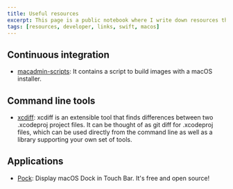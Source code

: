 ```yaml
---
title: Useful resources
excerpt: This page is a public notebook where I write down resources that I came across with and that I found useful.
tags: [resources, developer, links, swift, macos]
---
```


## Continuous integration

- [macadmin-scripts](https://github.com/munki/macadmin-scripts): It contains a script to build images with a macOS installer.

## Command line tools

- [xcdiff](https://github.com/bloomberg/xcdiff): xcdiff is an extensible tool that finds differences between two .xcodeproj project files. It can be thought of as git diff for .xcodeproj files, which can be used directly from the command line as well as a library supporting your own set of tools.

## Applications

- [Pock](https://github.com/pigigaldi/Pock): Display macOS Dock in Touch Bar. It's free and open source!
